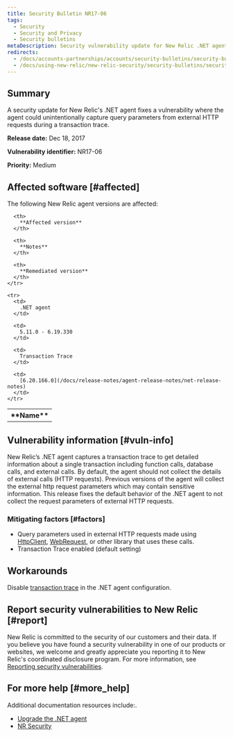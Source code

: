 ```yaml
---
title: Security Bulletin NR17-06
tags:
  - Security
  - Security and Privacy
  - Security bulletins
metaDescription: Security vulnerability update for New Relic .NET agent.
redirects:
  - /docs/accounts-partnerships/accounts/security-bulletins/security-bulletin-nr17-06
  - /docs/using-new-relic/new-relic-security/security-bulletins/security-bulletin-nr17-06
---
```


## Summary

A security update for New Relic's .NET agent fixes a vulnerability where the agent could unintentionally capture query parameters from external HTTP requests during a transaction trace.

**Release date:** Dec 18, 2017

**Vulnerability identifier:** NR17-06

**Priority:** Medium

## Affected software [#affected]

The following New Relic agent versions are affected:

<table>
  <tbody>
    <tr>
      <th>
        **Name**
      </th>

      <th>
        **Affected version**
      </th>

      <th>
        **Notes**
      </th>

      <th>
        **Remediated version**
      </th>
    </tr>

    <tr>
      <td>
        .NET agent
      </td>

      <td>
        5.11.0 - 6.19.330
      </td>

      <td>
        Transaction Trace
      </td>

      <td>
        [6.20.166.0](/docs/release-notes/agent-release-notes/net-release-notes)
      </td>
    </tr>
  </tbody>
</table>

## Vulnerability information [#vuln-info]

New Relic’s .NET agent captures a transaction trace to get detailed information about a single transaction including function calls, database calls, and external calls. By default, the agent should not collect the details of external calls (HTTP requests). Previous versions of the agent will collect the external http request parameters which may contain sensitive information. This release fixes the default behavior of the .NET agent to not collect the request parameters of external HTTP requests.

### Mitigating factors [#factors]

* Query parameters used in external HTTP requests made using [HttpClient](https://msdn.microsoft.com/en-us/library/system.net.http.httpclient.aspx), [WebRequest](https://msdn.microsoft.com/en-us/library/system.net.webrequest.aspx), or other library that uses these calls.
* Transaction Trace enabled (default setting)

## Workarounds

Disable [transaction trace](/docs/agents/net-agent/configuration/net-agent-configuration#transaction_tracer) in the .NET agent configuration.

## Report security vulnerabilities to New Relic [#report]

New Relic is committed to the security of our customers and their data. If you believe you have found a security vulnerability in one of our products or websites, we welcome and greatly appreciate you reporting it to New Relic's coordinated disclosure program. For more information, see [Reporting security vulnerabilities](/docs/security/new-relic-security/data-privacy/reporting-security-vulnerabilities).

## For more help [#more_help]

Additional documentation resources include:.

* [Upgrade the .NET agent](/docs/agents/net-agent/installation/update-net-agent)
* [NR Security](https://newrelic.com/security)
